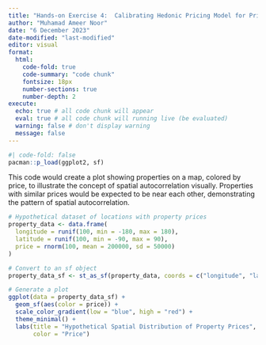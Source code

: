 ```yaml
---
title: "Hands-on Exercise 4:  Calibrating Hedonic Pricing Model for Private Highrise Property with GWR Method"
author: "Muhamad Ameer Noor"
date: "6 December 2023"
date-modified: "last-modified"
editor: visual
format: 
  html:
    code-fold: true
    code-summary: "code chunk"
    fontsize: 18px
    number-sections: true
    number-depth: 2
execute:
  echo: true # all code chunk will appear
  eval: true # all code chunk will running live (be evaluated)
  warning: false # don't display warning
  message: false
---
```


```r
#| code-fold: false
pacman::p_load(ggplot2, sf)
```

This code would create a plot showing properties on a map, colored by price, to illustrate the concept of spatial autocorrelation visually. Properties with similar prices would be expected to be near each other, demonstrating the pattern of spatial autocorrelation.
```r
# Hypothetical dataset of locations with property prices
property_data <- data.frame(
  longitude = runif(100, min = -180, max = 180),
  latitude = runif(100, min = -90, max = 90),
  price = rnorm(100, mean = 200000, sd = 50000)
)

# Convert to an sf object
property_data_sf <- st_as_sf(property_data, coords = c("longitude", "latitude"), crs = 4326)

# Generate a plot
ggplot(data = property_data_sf) +
  geom_sf(aes(color = price)) +
  scale_color_gradient(low = "blue", high = "red") +
  theme_minimal() +
  labs(title = "Hypothetical Spatial Distribution of Property Prices",
       color = "Price")
```

